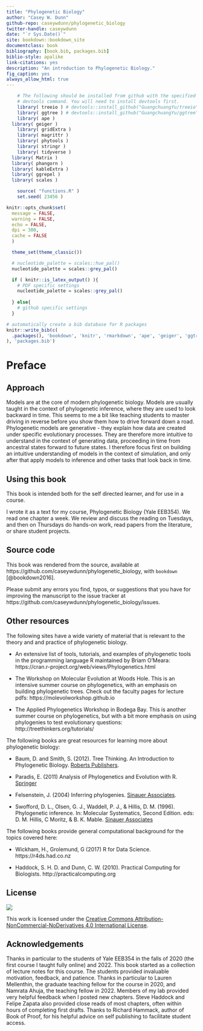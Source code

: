```yaml
--- 
title: "Phylogenetic Biology"
author: "Casey W. Dunn"
github-repo: caseywdunn/phylogenetic_biology
twitter-handle: caseywdunn
date: "`r Sys.Date()`"
site: bookdown::bookdown_site
documentclass: book
bibliography: [book.bib, packages.bib]
biblio-style: apalike
link-citations: yes
description: "An introduction to Phylogenetic Biology."
fig_caption: yes
always_allow_html: true
---
```


```r
	# The following should be installed from github with the specified 
	# devtools command. You will need to install devtools first.
	library( treeio ) # devtools::install_github("GuangchuangYu/treeio")
	library( ggtree ) # devtools::install_github("GuangchuangYu/ggtree")
	library( ape )
  library( geiger )
	library( gridExtra )
	library( magrittr )
	library( phytools )
	library( stringr )
	library( tidyverse )
  library( Matrix )
  library( phangorn )
  library( kableExtra )
  library( ggrepel )
  library( scales )

	source( "functions.R" )
	set.seed( 23456 )
```


```r
knitr::opts_chunk$set(
  message = FALSE,
  warning = FALSE,
  echo = FALSE,
  dpi = 300,
  cache = FALSE
  )
```

```r

  theme_set(theme_classic())

  # nucleotide_palette = scales::hue_pal() 
  nucleotide_palette = scales::grey_pal()

  if ( knitr::is_latex_output() ){
    # PDF specific settings
    nucleotide_palette = scales::grey_pal()
    
  } else{
    # github specific settings
  }

```



```r
# automatically create a bib database for R packages
knitr::write_bib(c(
  .packages(), 'bookdown', 'knitr', 'rmarkdown', 'ape', 'geiger', 'ggtree', 'treeio', 'phytools'
), 'packages.bib')
```


# Preface {-}

## Approach

Models are at the core of modern phylogenetic biology. Models are usually taught in the context of phylogenetic inference, where they are used to look backward in time. This seems to me a bit like teaching students to master driving in reverse before you show them how to drive forward down a road. Phylogenetic models are generative - they explain how data are created under specific evolutionary processes. They are therefore more intuitive to understand in the context of generating data, proceeding in time from ancestral states forward to future states. I therefore focus first on building an intuitive understanding of models in the context of simulation, and only after that apply models to inference and other tasks that look back in time.

## Using this book

This book is intended both for the self directed learner, and for use in a course. 

I wrote it as a text for my course, Phylogenetic Biology (Yale EEB354). We read one chapter a week. We review and discuss the reading on Tuesdays, and then on Thursdays do hands-on work, read papers from the literature, or share student projects.




## Source code

This book was rendered from the source, available at https://github.com/caseywdunn/phylogenetic_biology, with `bookdown` [@bookdown2016].

Please submit any errors you find, typos, or suggestions that you have for improving the manuscript to the issue tracker at https://github.com/caseywdunn/phylogenetic_biology/issues.

## Other resources

The following sites have a wide variety of material that is relevant to the 
theory and and practice of phylogenetic biology.

- An extensive list of tools, tutorials, and examples of phylogenetic tools in 
the programming language R maintained by Briam O'Meara: https://cran.r-project.org/web/views/Phylogenetics.html

- The Workshop on Molecular Evolution at Woods Hole. This is an intensive summer 
course on phylogenetics, with an emphasis on building phylogenetic trees. Check 
out the faculty pages for lecture pdfs: https://molevolworkshop.github.io

- The Applied Phylogenetics Workshop in Bodega Bay. This is another summer course 
on phylogenetics, but with a bit more emphasis on using phylogenies to test 
evolutionary questions: http://treethinkers.org/tutorials/

The following books are great resources for learning more about phylogenetic biology:

- Baum, D. and Smith, S. (2012). Tree Thinking. An Introduction to Phylogenetic 
Biology. [Roberts Publishers](http://www.roberts-publishers.com/tree-thinking-an-introduction-to-phylogenetic-biology.html).

- Paradis, E. (2011) Analysis of Phylogenetics and Evolution with R. 
[Springer](http://www.springer.com/life+sciences/evolutionary+%26+developmental+biology/book/978-0-387-32914-7)

- Felsenstein, J. (2004) Inferring phylogenies. 
[Sinauer Associates](http://www.sinauer.com/detail.php?id=1775).

- Swofford, D. L., Olsen, G. J., Waddell, P. J., & Hillis, D. M. (1996). 
Phylogenetic inference. In: Molecular Systematics, Second Edition. eds: D. M. 
Hillis, C Moritz, & B. K. Mable. [Sinauer Associates](http://www.sinauer.com/detail.php?id=1775)

The following books provide general computational background for the topics covered here:

- Wickham, H., Grolemund, G (2017) R for Data Science. https://r4ds.had.co.nz

- Haddock, S. H. D. and Dunn, C. W. (2010). Practical Computing for Biologists. http://practicalcomputing.org


## License

![](figures/by-nc-nd-600.png)

This work is licensed under the [Creative Commons Attribution-NonCommercial-NoDerivatives 4.0 International License]( http://creativecommons.org/licenses/by-nc-nd/4.0/).

## Acknowledgements

Thanks in particular to the students of Yale EEB354 in the falls of 2020 (the first course I taught fully online) and 2022. This book started as a collection of lecture notes for this course. The students provided invaluable motivation, feedback, and patience. Thanks in particular to Lauren Mellenthin, the graduate teaching fellow for the course in 2020, and Namrata Ahuja, the teaching fellow in 2022. Members of my lab provided very helpful feedback when I posted new chapters. Steve Haddock and Felipe Zapata also provided close reads of most chapters, often within hours of completing first drafts. Thanks to Richard Hammack, author of Book of Proof, for his helpful advice on self publishing to facilitate student access.
